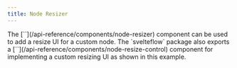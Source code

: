 ```yaml
---
title: Node Resizer
---
```



<ExampleLayout>
The [`<NodeResizer />`](/api-reference/components/node-resizer) component can be used to add a resize UI for a custom node. The `svelteflow` package also exports a [`<NodeResizeControl />`](/api-reference/components/node-resize-control) component for implementing a custom resizing UI as shown in this example.

<ExampleViewer codePath="examples/nodes/node-resizer" />
</ExampleLayout>
